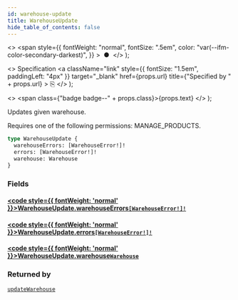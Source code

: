 ```yaml
---
id: warehouse-update
title: WarehouseUpdate
hide_table_of_contents: false
---
```


  <>
    <span
      style={{
        fontWeight: "normal",
        fontSize: ".5em",
        color: "var(--ifm-color-secondary-darkest)",
      }}
    >
      &nbsp;●&nbsp;
    </span>
  </>
);

  <>
    Specification
    <a
      className="link"
      style={{ fontSize: "1.5em", paddingLeft: "4px" }}
      target="\_blank"
      href={props.url}
      title={"Specified by " + props.url}
    >
      ⎘
    </a>
  </>
);

  <>
    <span class={"badge badge--" + props.class}>{props.text}</span>
  </>
);

Updates given warehouse.

Requires one of the following permissions: MANAGE_PRODUCTS.

```graphql
type WarehouseUpdate {
  warehouseErrors: [WarehouseError!]!
  errors: [WarehouseError!]!
  warehouse: Warehouse
}
```

### Fields

#### [<code style={{ fontWeight: 'normal' }}>WarehouseUpdate.<b>warehouseErrors</b></code>](#)<Bullet />[`[WarehouseError!]!`](../../../developer/api-reference/objects/warehouse-error) <Badge class="secondary" text="non-null"/> <Badge class="secondary" text="object"/>

>

#### [<code style={{ fontWeight: 'normal' }}>WarehouseUpdate.<b>errors</b></code>](#)<Bullet />[`[WarehouseError!]!`](../../../developer/api-reference/objects/warehouse-error) <Badge class="secondary" text="non-null"/> <Badge class="secondary" text="object"/>

>

#### [<code style={{ fontWeight: 'normal' }}>WarehouseUpdate.<b>warehouse</b></code>](#)<Bullet />[`Warehouse`](../../../developer/api-reference/objects/warehouse) <Badge class="secondary" text="object"/>

>

### Returned by

[`updateWarehouse`](../../../developer/api-reference/mutations/update-warehouse) <Badge class="secondary" text="mutation"/>
